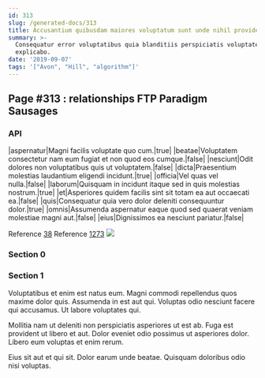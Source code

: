 ```yaml
---
id: 313
slug: /generated-docs/313
title: Accusantium quibusdam maiores voluptatum sunt unde nihil provident rerum.
summary: >-
  Consequatur error voluptatibus quia blanditiis perspiciatis voluptates
  explicabo.
date: '2019-09-07'
tags: '["Avon", "Hill", "algorithm"]'
---
```


## Page #313 : relationships FTP Paradigm Sausages
### API

|aspernatur|Magni facilis voluptate quo cum.|true|
|beatae|Voluptatem consectetur nam eum fugiat et non quod eos cumque.|false|
|nesciunt|Odit dolores non voluptatibus quis ut voluptatem.|false|
|dicta|Praesentium molestias laudantium eligendi incidunt.|true|
|officia|Vel quas vel nulla.|false|
|laborum|Quisquam in incidunt itaque sed in quis molestias nostrum.|true|
|et|Asperiores quidem facilis sint sit totam ea aut occaecati ea.|false|
|quis|Consequatur quia vero dolor deleniti consequuntur dolor.|true|
|omnis|Assumenda aspernatur eaque quod sed quaerat veniam molestiae magni aut.|false|
|eius|Dignissimos ea nesciunt pariatur.|false|

Reference [38](/generated-docs/38)
Reference [1273](/generated-docs/1273)
![](/assets/cats-1.jpg)

### Section 0

### Section 1
Voluptatibus et enim est natus eum. Magni commodi repellendus quos maxime dolor quis. Assumenda in est aut qui. Voluptas odio nesciunt facere qui accusamus. Ut labore voluptates qui.
 Mollitia nam ut deleniti non perspiciatis asperiores ut est ab. Fuga est provident ut libero et aut. Dolor eveniet odio possimus ut asperiores dolor. Libero eum voluptas et enim rerum.
 Eius sit aut et qui sit. Dolor earum unde beatae. Quisquam doloribus odio nisi voluptas.
